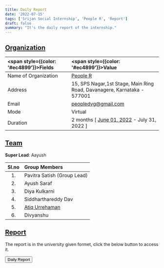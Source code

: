 ```yaml
---
title: Daily Report
date: '2022-07-15'
tags: ['Srijan Social Internship', 'People R', 'Report']
draft: false
summary: "It's the daily report of the internship."
---
```


## <u>Organization</u>

| <span style={{color: '#ec4899'}}>Fields</span> | <span style={{color: '#ec4899'}}>Value</span>                                                          |
| :--------------------------------------------- | :----------------------------------------------------------------------------------------------------- |
| Name of Organization                           | [People R](https://people.1ngo.in/#Home)                                                               |
| Address                                        | 15, SPS Nagar,1st Stage, Main Ring Road, Davanagere, Karnataka - 577001                                |
| Email                                          | peopledvg@gmail.com                                                                                    |
| Mode                                           | Virtual                                                                                                |
| Duration                                       | 2 months [ [June 01, 2022](https://atiq-urrehaman.vercel.app/blog/july-22/first-day) - July 31, 2022 ] |

## <u>Team</u>

**Super Lead**: Aayush

| Sl.no | Group Members                                         |
| :---: | :---------------------------------------------------- |
|  1.   | Pavitra Satish (Group Lead)                           |
|  2.   | Ayush Saraf                                           |
|  3.   | Diya Kulkarni                                         |
|  4.   | Siddharthareddy Dav                                   |
|  5.   | [Atiq Urrehaman](https://atiq-ur-rehaman.netlify.app) |
|  6.   | Divyanshu                                             |

## <u>Report</u>

The report is in the university given formet, click the below button to access it.

<a href="/static/reports/500097175_daily_report.xlsx" className="no-underline">
  <button className="focus:shadow-outline-blue inline rounded-lg border border-transparent bg-blue-600 px-4 text-sm font-medium leading-3 text-white shadow transition-colors duration-150 hover:bg-blue-700 focus:outline-none dark:hover:bg-blue-500">
    Daily Report
  </button>
</a>
